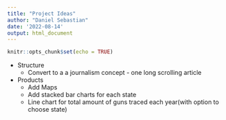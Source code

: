 ```yaml
---
title: "Project Ideas"
author: "Daniel Sebastian"
date: '2022-08-14'
output: html_document
---
```


```r
knitr::opts_chunk$set(echo = TRUE)
```

- Structure
  - Convert to a a journalism concept - one long scrolling article
- Products
  - Add Maps
  - Add stacked bar charts for each state
  - Line chart for total amount of guns traced each year(with option to choose state)
